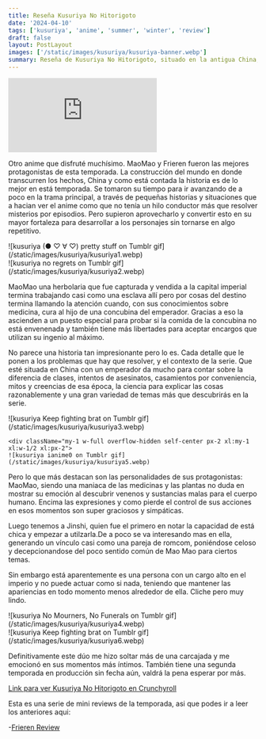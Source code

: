 ```yaml
---
title: Reseña Kusuriya No Hitorigoto
date: '2024-04-10'
tags: ['kusuriya', 'anime', 'summer', 'winter', 'review']
draft: false
layout: PostLayout
images: ['/static/images/kusuriya/kusuriya-banner.webp']
summary: Reseña de Kusuriya No Hitorigoto, situado en la antigua China, la boticaria Mao Mao debe usar su ingenio para resoler misterios y ayudar a las personas de la corte.
---
```


<div className="flex">
  <iframe
    src="https://www.youtube.com/embed/gquRl13WryU?si=-MZOttGTXNZXssK3"
    title="YouTube video player Kusuriya no Hitorigoto PV"
    frameBorder="0"
    allow="accelerometer; autoplay; clipboard-write; encrypted-media; gyroscope; picture-in-picture; web-share"
    allowFullScreen
    className="min-h-[480px] min-w-[250px] flex-grow sm:min-w-[320px]"
  ></iframe>
</div>
<ReviewImageFooter
  genre={['mystery', 'drama', 'slice_of_life']}
  study="OLM, TOHO animation STUDIO"
/>

<ReviewTitle title="RESEÑA" />

Otro anime que disfruté muchísimo. MaoMao y Frieren fueron las mejores protagonistas de esta temporada. La construcción del mundo en donde transcurren los hechos, China y como está contada la historia es de lo mejor en está temporada. Se tomaron su tiempo para ir avanzando de a poco en la trama principal, a través de pequeñas historias y situaciones que a hacian ver el anime como que no tenía un hilo conductor más que resolver misterios por episodios. Pero supieron aprovecharlo y convertir esto en su mayor fortaleza para desarrollar a los personajes sin tornarse en algo repetitivo.

<div className="-mx-2 flex flex-wrap overflow-hidden xl:-mx-2">
  <div className="my-1 w-full overflow-hidden self-center px-2 xl:my-1 xl:w-1/2 xl:px-2">
    ![kusuriya (● ♡ ∀ ♡) pretty stuff on Tumblr gif](/static/images/kusuriya/kusuriya1.webp)
  </div>

  <div className="my-1 w-full overflow-hidden self-center px-2 xl:my-1 xl:w-1/2 xl:px-2">
    ![kusuriya no regrets on Tumblr gif](/static/images/kusuriya/kusuriya2.webp)
  </div>
</div>

MaoMao una herbolaria que fue capturada y vendida a la capital imperial termina trabajando casi como una esclava allí pero por cosas del destino termina llamando la atención cuando, con sus conocimientos sobre medicina, cura al hijo de una concubina del emperador. Gracias a eso la ascienden a un puesto especial para probar si la comida de la concubina no está envenenada y también tiene más libertades para aceptar encargos que utilizan su ingenio al máximo.

No parece una historia tan impresionante pero lo es. Cada detalle que le ponen a los problemas que hay que resolver, y el contexto de la serie. Que esté situada en China con un emperador da mucho para contar sobre la diferencia de clases, intentos de asesinatos, casamientos por conveniencia, mitos y creencias de esa época, la ciencia para explicar las cosas razonablemente y una gran variedad de temas más que descubrirás en la serie.

<div className="-mx-2 flex flex-wrap overflow-hidden xl:-mx-2">
  <div className="my-1 w-full overflow-hidden self-center px-2 xl:my-1 xl:w-1/2 xl:px-2">
    ![kusuriya Keep fighting brat on Tumblr gif](/static/images/kusuriya/kusuriya3.webp)
  </div>

    <div className="my-1 w-full overflow-hidden self-center px-2 xl:my-1 xl:w-1/2 xl:px-2">
    ![kusuriya ianime0 on Tumblr gif](/static/images/kusuriya/kusuriya5.webp)

  </div>
</div>

Pero lo que más destacan son las personalidades de sus protagonistas: MaoMao, siendo una maniaca de las medicinas y las plantas no duda en mostrar su emoción al descubrir venenos y sustancias malas para el cuerpo humano. Encima las expresiones y como pierde el control de sus acciones en esos momentos son super graciosos y simpáticas.

Luego tenemos a Jinshi, quien fue el primero en notar la capacidad de está chica y empezar a utilzarla.De a poco se va interesando mas en ella, generando un vínculo casi como una pareja de romcom, poniéndose celoso y decepcionandose del poco sentido común de Mao Mao para ciertos temas.

Sin embargo está aparentemente es una persona con un cargo alto en el imperio y no puede actuar como si nada, teniendo que mantener las apariencias en todo momento menos alrededor de ella. Cliche pero muy lindo.

<div className="-mx-2 flex flex-wrap overflow-hidden xl:-mx-2">
<div className="my-1 w-full overflow-hidden self-center px-2 xl:my-1 xl:w-1/2 xl:px-2">
    ![kusuriya No Mourners, No Funerals on Tumblr gif](/static/images/kusuriya/kusuriya4.webp)
  </div>

  <div className="my-1 w-full overflow-hidden self-center px-2 xl:my-1 xl:w-1/2 xl:px-2">
    ![kusuriya Keep fighting brat on Tumblr gif](/static/images/kusuriya/kusuriya6.webp)
  </div>
</div>

Definitivamente este dúo me hizo soltar más de una carcajada y me emocionó en sus momentos más íntimos.
También tiene una segunda temporada en producción sin fecha aún, valdrá la pena esperar por más.

[Link para ver Kusuriya No Hitorigoto en Crunchyroll](https://www.crunchyroll.com/es/series/G3KHEVDJ7/the-apothecary-diaries)

Esta es una serie de mini reviews de la temporada, asi que podes ir a leer los anteriores aqui:

-[Frieren Review](/blog/frieren)
